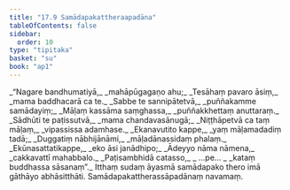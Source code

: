 ```yaml
---
title: "17.9 Samādapakattheraapadāna"
tableOfContents: false
sidebar:
  order: 10
type: "tipitaka"
basket: "su"
book: "ap1"
---
```



<DynamicBreadcrumb />

<Division number="44" book="ap1">

<Paragraph number="2492" type="verses" book="ap1">
_“Nagare bandhumatiyā,_  
_mahāpūgagaṇo ahu;_  
_Tesāhaṃ pavaro āsiṃ,_  
_mama baddhacarā ca te._  

</Paragraph>

</Division>
<Division number="45" book="ap1">

<Paragraph number="2493" type="verses" book="ap1">
_Sabbe te sannipātetvā,_  
_puññakamme samādayiṃ;_  
_Māḷaṃ kassāma saṃghassa,_  
_puññakkhettaṃ anuttaraṃ._  

</Paragraph>

</Division>
<Division number="46" book="ap1">

<Paragraph number="2494" type="verses" book="ap1">
_Sādhūti te paṭissutvā,_  
_mama chandavasānugā;_  
_Niṭṭhāpetvā ca taṃ māḷaṃ,_  
_vipassissa adamhase._  

</Paragraph>

</Division>
<Division number="47" book="ap1">

<Paragraph number="2495" type="verses" book="ap1">
_Ekanavutito kappe,_  
_yaṃ māḷamadadiṃ tadā;_  
_Duggatiṃ nābhijānāmi,_  
_māḷadānassidaṃ phalaṃ._  

</Paragraph>

</Division>
<Division number="48" book="ap1">

<Paragraph number="2496" type="verses" book="ap1">
_Ekūnasattatikappe,_  
_eko āsi janādhipo;_  
_Ādeyyo nāma nāmena,_  
_cakkavattī mahabbalo._  

</Paragraph>

</Division>
<Division number="49" book="ap1">

<Paragraph number="2497" type="verses" book="ap1">
_Paṭisambhidā catasso,_  
_ …pe… _  
_kataṃ buddhassa sāsanaṃ”._  

</Paragraph>

<Paragraph number="2498" book="ap1">
Itthaṃ sudaṃ āyasmā samādapako thero imā gāthāyo abhāsitthāti.

</Paragraph>
</Division>

<Paragraph number="2499" type="center" book="ap1">
Samādapakattherassāpadānaṃ navamaṃ.
</Paragraph>